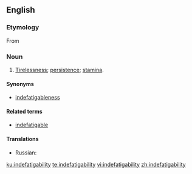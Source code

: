 ==English==

===Etymology===
From {{prefix|in|lang=en}}{{prefix|de|lang=en}}{{suffix|fatigue|ability|lang=en}}

===Noun===
{{en-noun|indefatigabilities}}

# [[tirelessness|Tirelessness]]; [[persistence]]; [[stamina]].

====Synonyms====
* [[indefatigableness]]

====Related terms====
* [[indefatigable]]

====Translations====
{{trans-top|Tirelessness; persistence; stamina}}
* Russian: {{t+|ru|неутомимость|f}}
{{trans-mid}}
{{trans-bottom}}

[[ku:indefatigability]]
[[te:indefatigability]]
[[vi:indefatigability]]
[[zh:indefatigability]]